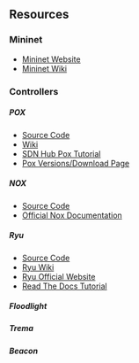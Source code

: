== Resources ==

=== Mininet ===
* [http://mininet.org Mininet Website]
* [https://github.com/mininet/mininet/wiki/Introduction-to-Mininet Mininet Wiki]

=== Controllers ===
===== POX =====
* [https://github.com/noxrepo/pox Source Code]
* [https://openflow.stanford.edu/display/ONL/POX+Wiki Wiki]
* [http://sdnhub.org/tutorials/pox/ SDN Hub Pox Tutorial]
* [http://www.noxrepo.org/pox/versionsdownloads/ Pox Versions/Download Page]

===== NOX =====
* [https://github.com/noxrepo/noxNox Source Code]
* [http://www.noxrepo.org/nox/documentation/ Official Nox Documentation]

===== Ryu =====
* [https://github.com/osrg/ryu Source Code]
* [https://github.com/osrg/ryu/wiki Ryu Wiki]
* [http://osrg.github.io/ryu/ Ryu Official Website]
* [http://ryu.readthedocs.org/en/latest/ Read The Docs Tutorial]

===== Floodlight =====

===== Trema =====

===== Beacon =====